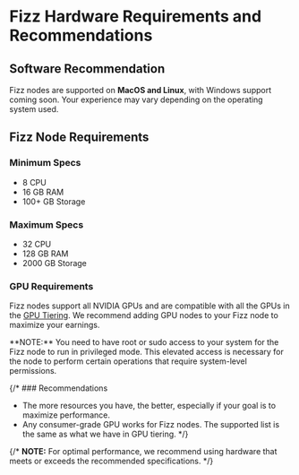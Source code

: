
# Fizz Hardware Requirements and Recommendations

## Software Recommendation

Fizz nodes are supported on **MacOS and Linux**, with Windows support coming soon. Your experience may vary depending on the operating system used.

## Fizz Node Requirements

### Minimum Specs
- 8 CPU
- 16 GB RAM
- 100+ GB Storage

### Maximum Specs
- 32 CPU
- 128 GB RAM
- 2000 GB Storage

### GPU Requirements

Fizz nodes support all NVIDIA GPUs and are compatible with all the GPUs in the [GPU Tiering](/fizz/reward-details#gpu-resource-tiering).
We recommend adding GPU nodes to your Fizz node to maximize your earnings.


<Callout type="info">
  **NOTE:** You need to have root or sudo access to your system for the Fizz node to run in privileged mode. This elevated access is necessary for the node to perform certain operations that require system-level permissions.
</Callout>

{/* ### Recommendations

- The more resources you have, the better, especially if your goal is to maximize performance.
- Any consumer-grade GPU works for Fizz nodes. The supported list is the same as what we have in GPU tiering. */}

{/* <Callout type="info">
  **NOTE:** For optimal performance, we recommend using hardware that meets or exceeds the recommended specifications.
</Callout> */}